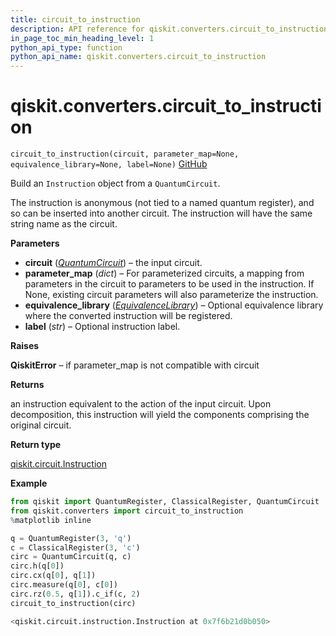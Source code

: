```yaml
---
title: circuit_to_instruction
description: API reference for qiskit.converters.circuit_to_instruction
in_page_toc_min_heading_level: 1
python_api_type: function
python_api_name: qiskit.converters.circuit_to_instruction
---
```


# qiskit.converters.circuit\_to\_instruction

<span id="qiskit.converters.circuit_to_instruction" />

`circuit_to_instruction(circuit, parameter_map=None, equivalence_library=None, label=None)` [GitHub](https://github.com/qiskit/qiskit/tree/stable/0.18/qiskit/converters/circuit_to_instruction.py "view source code")

Build an `Instruction` object from a `QuantumCircuit`.

The instruction is anonymous (not tied to a named quantum register), and so can be inserted into another circuit. The instruction will have the same string name as the circuit.

**Parameters**

*   **circuit** ([*QuantumCircuit*](qiskit.circuit.QuantumCircuit "qiskit.circuit.QuantumCircuit")) – the input circuit.
*   **parameter\_map** (*dict*) – For parameterized circuits, a mapping from parameters in the circuit to parameters to be used in the instruction. If None, existing circuit parameters will also parameterize the instruction.
*   **equivalence\_library** ([*EquivalenceLibrary*](qiskit.circuit.EquivalenceLibrary "qiskit.circuit.EquivalenceLibrary")) – Optional equivalence library where the converted instruction will be registered.
*   **label** (*str*) – Optional instruction label.

**Raises**

**QiskitError** – if parameter\_map is not compatible with circuit

**Returns**

an instruction equivalent to the action of the input circuit. Upon decomposition, this instruction will yield the components comprising the original circuit.

**Return type**

[qiskit.circuit.Instruction](qiskit.circuit.Instruction "qiskit.circuit.Instruction")

**Example**

```python
from qiskit import QuantumRegister, ClassicalRegister, QuantumCircuit
from qiskit.converters import circuit_to_instruction
%matplotlib inline

q = QuantumRegister(3, 'q')
c = ClassicalRegister(3, 'c')
circ = QuantumCircuit(q, c)
circ.h(q[0])
circ.cx(q[0], q[1])
circ.measure(q[0], c[0])
circ.rz(0.5, q[1]).c_if(c, 2)
circuit_to_instruction(circ)
```

```python
<qiskit.circuit.instruction.Instruction at 0x7f6b21d0b050>
```

